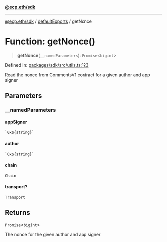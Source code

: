 [**@ecp.eth/sdk**](/sdk-reference/index.mdx)

***

[@ecp.eth/sdk](/sdk-reference/index.mdx) / [defaultExports](/sdk-reference/defaultExports/index.mdx) / getNonce

# Function: getNonce()

> **getNonce**(`__namedParameters`): `Promise`\<`bigint`\>

Defined in: [packages/sdk/src/utils.ts:123](https://github.com/ecp-eth/comments-monorepo/blob/main/packages/sdk/src/utils.ts#L123)

Read the nonce from CommentsV1 contract for a given author and app signer

## Parameters

### \_\_namedParameters

#### appSigner

`` `0x${string}` ``

#### author

`` `0x${string}` ``

#### chain

`Chain`

#### transport?

`Transport`

## Returns

`Promise`\<`bigint`\>

The nonce for the given author and app signer
